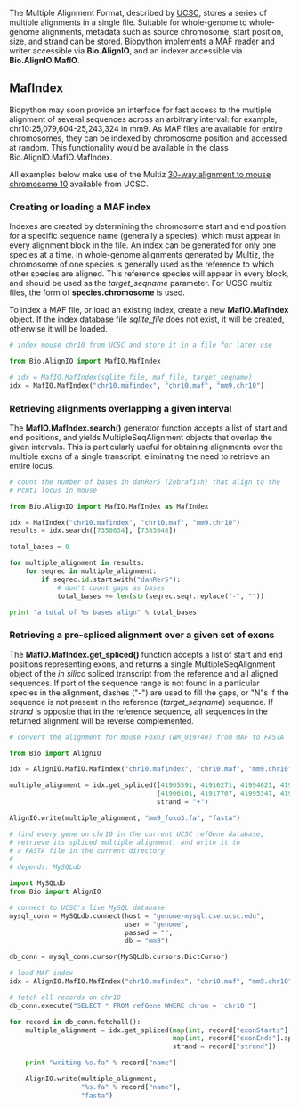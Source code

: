 The Multiple Alignment Format, described by [http://genome.ucsc.edu/FAQ/FAQformat.html#format5 UCSC], stores a series of multiple alignments in a single file.  Suitable for whole-genome to whole-genome alignments, metadata such as source chromosome, start position, size, and strand can be stored.  Biopython implements a MAF reader and writer accessible via '''Bio.AlignIO''', and an indexer accessible via '''Bio.AlignIO.MafIO'''.

==MafIndex==
Biopython may soon provide an interface for fast access to the multiple alignment of several sequences across an arbitrary interval: for example, chr10:25,079,604-25,243,324 in mm9.  As MAF files are available for entire chromosomes, they can be indexed by chromosome position and accessed at random.  This functionality would be available in the class Bio.AlignIO.MafIO.MafIndex.

All examples below make use of the Multiz [http://hgdownload.cse.ucsc.edu/goldenPath/currentGenomes/Mus_musculus/multiz30way/maf/chr10.maf.gz 30-way alignment to mouse chromosome 10] available from UCSC.

===Creating or loading a MAF index===

Indexes are created by determining the chromosome start and end position for a specific sequence name (generally a species), which must appear in every alignment block in the file.  An index can be generated for only one species at a time.  In whole-genome alignments generated by Multiz, the chromosome of one species is generally used as the reference to which other species are aligned.  This reference species will appear in every block, and should be used as the ''target_seqname'' parameter.  For UCSC multiz files, the form of '''species.chromosome''' is used.

To index a MAF file, or load an existing index, create a new '''MafIO.MafIndex''' object.  If the index database file ''sqlite_file'' does not exist, it will be created, otherwise it will be loaded.

<source lang=python>
# index mouse chr10 from UCSC and store it in a file for later use

from Bio.AlignIO import MafIO.MafIndex

# idx = MafIO.MafIndex(sqlite_file, maf_file, target_seqname)
idx = MafIO.MafIndex("chr10.mafindex", "chr10.maf", "mm9.chr10")
</source>

===Retrieving alignments overlapping a given interval===

The '''MafIO.MafIndex.search()''' generator function accepts a list of start and end positions, and yields MultipleSeqAlignment objects that overlap the given intervals.  This is particularly useful for obtaining alignments over the multiple exons of a single transcript, eliminating the need to retrieve an entire locus.

<source lang=python>
# count the number of bases in danRer5 (Zebrafish) that align to the
# Pcmt1 locus in mouse

from Bio.AlignIO import MafIO.MafIndex as MafIndex

idx = MafIndex("chr10.mafindex", "chr10.maf", "mm9.chr10")
results = idx.search([7350034], [7383048])

total_bases = 0

for multiple_alignment in results:
    for seqrec in multiple_alignment:
        if seqrec.id.startswith("danRer5"):
            # don't count gaps as bases
            total_bases += len(str(seqrec.seq).replace("-", ""))

print "a total of %s bases align" % total_bases
</source>

===Retrieving a pre-spliced alignment over a given set of exons===

The '''MafIO.MafIndex.get_spliced()''' function accepts a list of start and end positions representing exons, and returns a single MultipleSeqAlignment object of the ''in silico'' spliced transcript from the reference and all aligned sequences.  If part of the sequence range is not found in a particular species in the alignment, dashes ("-") are used to fill the gaps, or "N"s if the sequence is not present in the reference (''target_seqname'') sequence.  If ''strand'' is opposite that in the reference sequence, all sequences in the returned alignment will be reverse complemented.

<source lang=python>
# convert the alignment for mouse Foxo3 (NM_019740) from MAF to FASTA

from Bio import AlignIO

idx = AlignIO.MafIO.MafIndex("chr10.mafindex", "chr10.maf", "mm9.chr10")

multiple_alignment = idx.get_spliced([41905591, 41916271, 41994621, 41996331],
                                     [41906101, 41917707, 41995347, 41996548],
                                     strand = "+")

AlignIO.write(multiple_alignment, "mm9_foxo3.fa", "fasta")
</source>

<source lang=python>
# find every gene on chr10 in the current UCSC refGene database,
# retrieve its spliced multiple alignment, and write it to
# a FASTA file in the current directory
#
# depends: MySQLdb

import MySQLdb
from Bio import AlignIO

# connect to UCSC's live MySQL database
mysql_conn = MySQLdb.connect(host = "genome-mysql.cse.ucsc.edu",
                             user = "genome",
                             passwd = "", 
                             db = "mm9")

db_conn = mysql_conn.cursor(MySQLdb.cursors.DictCursor)

# load MAF index
idx = AlignIO.MafIO.MafIndex("chr10.mafindex", "chr10.maf", "mm9.chr10")

# fetch all records on chr10
db_conn.execute("SELECT * FROM refGene WHERE chrom = 'chr10'")

for record in db_conn.fetchall():
    multiple_alignment = idx.get_spliced(map(int, record["exonStarts"].split(",")[:-1]),
                                         map(int, record["exonEnds"].split(",")[:-1]),
                                         strand = record["strand"])

    print "writing %s.fa" % record["name"]

    AlignIO.write(multiple_alignment,
                  "%s.fa" % record["name"],
                  "fasta")
</source>